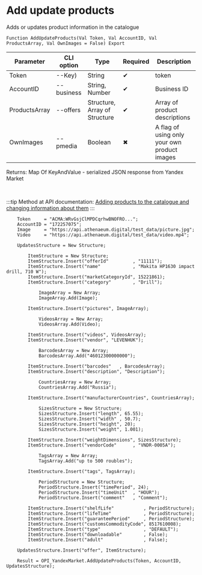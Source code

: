 ﻿---
sidebar_position: 1
---


# Add update products
 Adds or updates product information in the catalogue



`Function AddUpdateProducts(Val Token, Val AccountID, Val ProductsArray, Val OwnImages = False) Export`

  | Parameter | CLI option | Type | Required | Description |
  |-|-|-|-|-|
  | Token | --Key) | String | &#x2714; | token |
  | AccountID | --business | String, Number | &#x2714; | Business ID |
  | ProductsArray | --offers | Structure, Array of Structure | &#x2714; | Array of product descriptions |
  | OwnImages | --pmedia | Boolean | &#x2716; | A flag of using only your own product images |

  
  Returns:  Map Of KeyAndValue - serialized JSON response from Yandex Market

<br/>

:::tip
Method at API documentation: [Adding products to the catalogue and changing information about them](https://yandex.ru/dev/market/partner-api/doc/ru/reference/business-assortment/updateOfferMappings)
:::
<br/>


```bsl title="1C:Enterprise/OneScript code example"
    Token     = "ACMA:WRvGsjClMPDCqrhwBNOFRO...";
    AccountID = "172257075";
    Image     = "https://api.athenaeum.digital/test_data/picture.jpg";
    Video     = "https://api.athenaeum.digital/test_data/video.mp4";

    UpdatesStructure = New Structure;

        ItemStructure = New Structure;
        ItemStructure.Insert("offerId"         , "11111");
        ItemStructure.Insert("name"            , "Makita HP1630 impact drill, 710 W");
        ItemStructure.Insert("marketCategoryId", 15221861);
        ItemStructure.Insert("category"        , "Drill");

            ImageArray = New Array;
            ImageArray.Add(Image);

        ItemStructure.Insert("pictures", ImageArray);

            VideosArray = New Array;
            VideosArray.Add(Video);

        ItemStructure.Insert("videos", VideosArray);
        ItemStructure.Insert("vendor", "LEVENHUK");

            BarcodesArray = New Array;
            BarcodesArray.Add("46012300000000");

        ItemStructure.Insert("barcodes"   , BarcodesArray);
        ItemStructure.Insert("description", "Description");

            CountriesArray = New Array;
            CountriesArray.Add("Russia");

        ItemStructure.Insert("manufacturerCountries", CountriesArray);

            SizesStructure = New Structure;
            SizesStructure.Insert("length", 65.55);
            SizesStructure.Insert("width" , 50.7);
            SizesStructure.Insert("height", 20);
            SizesStructure.Insert("weight", 1.001);

        ItemStructure.Insert("weightDimensions", SizesStructure);
        ItemStructure.Insert("vendorCode"      , "VNDR-0005A");

            TagsArray = New Array;
            TagsArray.Add("up to 500 roubles");

        ItemStructure.Insert("tags", TagsArray);

            PeriodStructure = New Structure;
            PeriodStructure.Insert("timePeriod", 24);
            PeriodStructure.Insert("timeUnit"  , "HOUR");
            PeriodStructure.Insert("comment"   , "Comment");

        ItemStructure.Insert("shelfLife"           , PeriodStructure);
        ItemStructure.Insert("lifeTime"            , PeriodStructure);
        ItemStructure.Insert("guaranteePeriod"     , PeriodStructure);
        ItemStructure.Insert("customsCommodityCode", 8517610008);
        ItemStructure.Insert("type"                , "DEFAULT");
        ItemStructure.Insert("downloadable"        , False);
        ItemStructure.Insert("adult"               , False);

    UpdatesStructure.Insert("offer", ItemStructure);

    Result = OPI_YandexMarket.AddUpdateProducts(Token, AccountID, UpdatesStructure);
```
 



```json title="Result"

```
